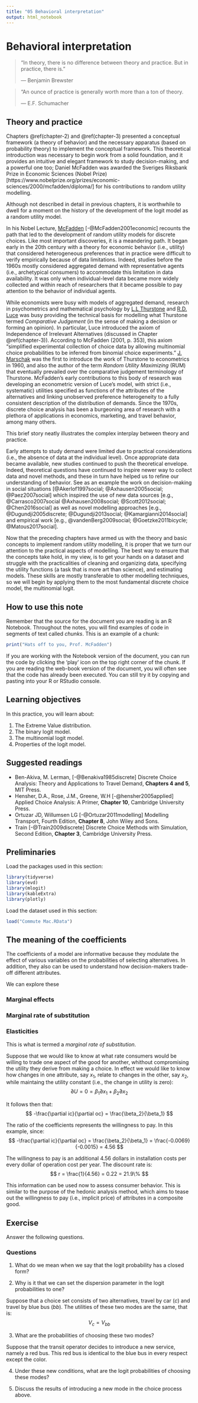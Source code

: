 ```yaml
---
title: "05 Behavioral interpretation"
output: html_notebook
---
```


# Behavioral interpretation {#chapter-5}

>  "In theory, there is no difference between theory and practice. But in practice, there is."
>
> --- Benjamin Brewster


> "An ounce of practice is generally worth more than a ton of theory.
>
> --- E.F. Schumacher

## Theory and practice

Chapters \@ref(chapter-2) and \@ref(chapter-3) presented a conceptual framework (a theory of behavior) and the necessary apparatus (based on probability theory) to implement the conceptual framework. This theoretical introduction was necessary to begin work from a solid foundation, and it provides an intuitive and elegant framework to study decision-making, and a powerful one too; Daniel McFadden was awarded the Sveriges Riksbank Prize in Economic Sciences (Nobel Prize)[https://www.nobelprize.org/prizes/economic-sciences/2000/mcfadden/diploma/] for his contributions to random utility modelling.

Although not described in detail in previous chapters, it is worthwhile to dwell for a moment on the history of the development of the logit model as a random utility model.

In his Nobel Lecture, [McFadden](https://en.wikipedia.org/wiki/Daniel_McFadden) [-@McFadden2001economic] recounts the path that led to the development of random utility models for discrete choices. Like most important discoveries, it is a meandering path. It began early in the 20th century with a theory for economic behavior (i.e., utility) that considered heterogeneous preferences that in practice were difficult to verify empirically because of data limitations. Indeed, studies before the 1960s mostly considered aggregated demand with representative agents (i.e., archetypical consumers) to accommodate this limitation in data availability. It was only when individual-level data became more widely collected and within reach of researchers that it became possible to pay attention to the behavior of individual agents. 

While economists were busy with models of aggregated demand, research in psychometrics and mathematical psychology by [L.L Thurstone](https://en.wikipedia.org/wiki/Louis_Leon_Thurstone) and [R.D. Luce](https://en.wikipedia.org/wiki/R._Duncan_Luce) was busy providing the technical basis for modelling what Thurstone termed _Comparative Judgement_ (in the sense of making a decision or forming an opinion). In particular, Luce introduced the axiom of Independence of Irrelevant Alternatives (discussed in Chapter \@ref(chapter-3)). According to McFadden (2001, p. 353), this axiom "simplified experimental collection of choice data by allowing multinomial choice probabilities to be inferred from binomial choice experiments." [J. Marschak](https://en.wikipedia.org/wiki/Jacob_Marschak) was the first to introduce the work of Thurstone to econometrics in 1960, and also the author of the term _Random Utility Maximizing_ (RUM) that eventually prevailed over the comparative judgement terminology of Thurstone. McFadden's early contributions to this body of research was developing an econometric version of Luce's model, with strict (i.e., systematic) utilities specified as functions of the attributes of the alternatives and linking unobserved preference
heterogeneity to a fully consistent description of the distribution of demands. Since the 1970s, discrete choice analysis has been a burgeoning area of research with a plethora of applications in economics, marketing, and travel behavior, among many others.

This brief story neatly illustrates the complex interplay between theory and practice.

Early attempts to study demand were limited due to practical considerations (i.e., the absence of data at the individual level). Once appropriate data became available, new studies continued to push the theoretical envelope. Indeed, theoretical questions have continued to inspire newer way to collect data and novel methods, and these in turn have helped us to refine our understanding of behavior. See as an example the work on decision-making in social situations [@Akerlof1997social; @Axhausen2005social; @Paez2007social] which inspired the use of new data sources [e.g., @Carrasco2007social @Axhausen2008social; @Scott2012social; @Chen2016social] as well as novel modelling approaches [e.g., @Dugundji2005discrete; @Dugundji2013social; @Kamargianni2014social] and empirical work [e.g., @vandenBerg2009social; @Goetzke2011bicycle; @Matous2017social].

Now that the preceding chapters have armed us with the theory and basic concepts to implement random utility modelling, it is proper that we turn our attention to the practical aspects of modelling. The best way to ensure that the concepts take hold, in my view, is to get your hands on a dataset and struggle with the practicalities of cleaning and organizing data, specifying the utility functions (a task that is more art than science), and estimating models. These skills are mostly transferable to other modelling techniques, so we will begin by applying them to the most fundamental discrete choice model, the multinomial logit.  

## How to use this note

Remember that the source for the document you are reading is an R Notebook. Throughout the notes, you will find examples of code in segments of text called _chunks_. This is an example of a chunk:
```r
print("Hats off to you, Prof. McFadden")
```

If you are working with the Notebook version of the document, you can run the code by clicking the 'play' icon on the top right corner of the chunk. If you are reading the web-book version of the document, you will often see that the code has already been executed. You can still try it by copying and pasting into your R or RStudio console.

## Learning objectives

In this practice, you will learn about:

1. The Extreme Value distribution.
2. The binary logit model.
3. The multinomial logit model. 
4. Properties of the logit model.

## Suggested readings

- Ben-Akiva, M. Lerman, [-@Benakiva1985discrete] Discrete Choice Analysis: Theory and Applications to Travel Demand, **Chapters 4 and 5**, MIT Press.
- Hensher, D.A., Rose, J.M., Greene, W.H [-@hensher2005applied] Applied Choice Analysis: A Primer, **Chapter 10**, Cambridge University Press.
- Ortuzar JD, Willumsen LG [-@Ortuzar2011modelling] Modelling Transport, Fourth Edition, **Chapter 8**, John Wiley and Sons.
- Train [-@Train2009discrete] Discrete Choice Methods with Simulation, Second Edition, **Chapter 3**, Cambridge University Press.

## Preliminaries

Load the packages used in this section:
```r
library(tidyverse)
library(evd)
library(mlogit)
library(kableExtra)
library(plotly)
```

Load the dataset used in this section:
```r
load("Commute Mac.RData")
```

## The meaning of the coefficients

The coefficients of a model are informative because they modulate the effect of various variables on the probabilities of selecting alternatives. In addition, they also can be used to understand how decision-makers trade-off different attributes. 

We can explore these 

### Marginal effects

### Marginal rate of substitution

### Elasticities


This is what is termed a _marginal rate of substitution_.

Suppose that we would like to know at what rate consumers would be willing to trade one aspect of the good for another, whithout compromising the utility they derive from making a choice. In effect we would like to know how changes in one attribute, say $x_1$, relate to changes in the other, say $x_2$, while maintaing the utility constant (i.e., the change in utility is zero):
$$
\partial U = 0 = \beta_1\partial x_{1} + \beta_2\partial  x_{2}
$$

It follows then that:
$$
-\frac{\partial ic}{\partial oc} = \frac{\beta_2}{\beta_1}
$$

The ratio of the coefficients represents the willingness to pay. In this example, since:
$$
-\frac{\partial ic}{\partial oc} = \frac{\beta_2}{\beta_1} = \frac{-0.0069}{-0.0015} = 4.56
$$

The willingness to pay is an additional 4.56 dollars in installation costs per every dollar of operation cost per year. The discount rate is:
$$
r = \frac{1}{4.56} = 0.22 = 21.9\%
$$

This information can be used now to assess consumer behavior. This is similar to the purpose of the hedonic analysis method, which aims to tease out the willingness to pay (i.e., implicit price) of attributes in a composite good.








## Exercise

Answer the following questions.

### Questions

1. What do we mean when we say that the logit probability has a closed form?

2. Why is it that we can set the dispersion parameter in the logit probabilities to one?

Suppose that a choice set consists of two alternatives, travel by car ($c$) and travel by blue bus ($bb$). The utilities of these two modes are the same, that is:
$$
V_c = V_{bb}
$$

3. What are the probabilities of choosing these two modes? 

Suppose that the transit operator decides to introduce a new service, namely a red bus. This red bus is identical to the blue bus in every respect except the color. 

4. Under these new conditions, what are the logit probabilities of choosing these modes?

5. Discuss the results of introducing a new mode in the choice process above.